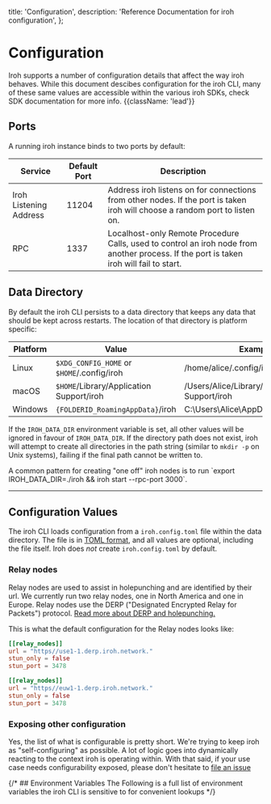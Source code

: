   title: 'Configuration',
  description:
    'Reference Documentation for iroh configuration',
};

# Configuration

Iroh supports a number of configuration details that affect the way iroh behaves. While this document descibes configuration for the iroh CLI, many of these same values are accessible within the various iroh SDKs, check SDK documentation for more info. {{className: 'lead'}}

## Ports

A running iroh instance binds to two ports by default:

| Service                | Default Port | Description |
| ---------------------- | ------------ | ----------- |
| Iroh Listening Address | 11204        | Address iroh listens on for connections from other nodes. If the port is taken iroh will choose a random port to listen on. | 
| RPC                    | 1337         | Localhost-only Remote Procedure Calls, used to control an iroh node from another process. If the port is taken iroh will fail to start. |



## Data Directory

By default the iroh CLI persists to a data directory that keeps any data that should be kept across restarts. The location of that directory is platform specific:

| Platform | Value                                 | Example                          |
| -------- | ------------------------------------- | -------------------------------- |
| Linux    | `$XDG_CONFIG_HOME` or `$HOME`/.config/iroh | /home/alice/.config/iroh              |
| macOS    | `$HOME`/Library/Application Support/iroh   | /Users/Alice/Library/Application Support/iroh |
| Windows  | `{FOLDERID_RoamingAppData}`/iroh           | C:\Users\Alice\AppData\Roaming\iroh   |

If the `IROH_DATA_DIR` environment variable is set, all other values will be ignored in favour of `IROH_DATA_DIR`. If the directory path does not exist, iroh will attempt to create all directories in the path string (similar to `mkdir -p` on Unix systems), failing if the final path cannot be written to.

<Note>
A common pattern for creating "one off" iroh nodes is to run `export IROH_DATA_DIR=./iroh && iroh start --rpc-port 3000`.
</Note>

---

## Configuration Values

The iroh CLI loads configuration from a `iroh.config.toml` file within the data directory. The file is in [TOML format](https://toml.io/en/), and all values are optional, including the file itself. Iroh does _not_ create `iroh.config.toml` by default.

### Relay nodes
Relay nodes are used to assist in holepunching and are identified by their url. We currently run two relay nodes, one in North America and one in Europe. Relay nodes use the DERP ("Designated Encrypted Relay for Packets") protocol. [Read more about DERP and holepunching.](/docs/layers/connections/holepunching) 

This is what the default configuration for the Relay nodes looks like:
```toml
[[relay_nodes]]
url = "https//use1-1.derp.iroh.network."
stun_only = false
stun_port = 3478

[[relay_nodes]]
url = "https//euw1-1.derp.iroh.network."
stun_only = false
stun_port = 3478
```

### Exposing other configuration

Yes, the list of what is configurable is pretty short. We're trying to keep iroh as "self-configuring" as possible. A lot of logic goes into dynamically reacting to the context iroh is operating within. With that said, if your use case needs configurability exposed, please don't hesitate to [file an issue](https://github.com/n0-computer/iroh/issues/new)

{/* ## Environment Variables
The Following is a full list of environment variables the iroh CLI is sensitive to for convenient lookups */}

